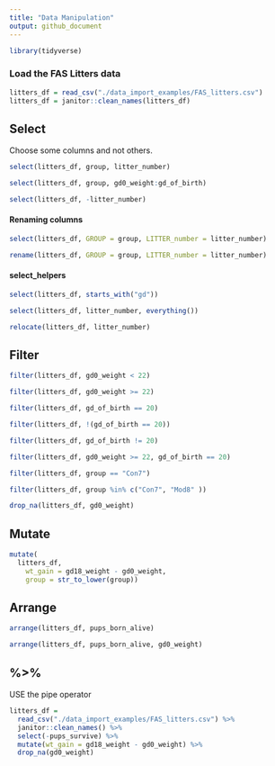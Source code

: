 ```yaml
---
title: "Data Manipulation"
output: github_document
---
```


```r
library(tidyverse)
```

### Load the FAS Litters data
```r
litters_df = read_csv("./data_import_examples/FAS_litters.csv")
litters_df = janitor::clean_names(litters_df)
```

## Select

Choose some columns and not others. 

```r
select(litters_df, group, litter_number)
```

```r
select(litters_df, group, gd0_weight:gd_of_birth)
```

```r
select(litters_df, -litter_number)
```


#### Renaming columns

```r
select(litters_df, GROUP = group, LITTER_number = litter_number)
```

```r
rename(litters_df, GROUP = group, LITTER_number = litter_number)
```


#### select_helpers

```r
select(litters_df, starts_with("gd"))
```

```r
select(litters_df, litter_number, everything())
```

```r
relocate(litters_df, litter_number)
```


## Filter

```r
filter(litters_df, gd0_weight < 22)
```

```r
filter(litters_df, gd0_weight >= 22)
```

```r
filter(litters_df, gd_of_birth == 20)
```

```r
filter(litters_df, !(gd_of_birth == 20))
```

```r
filter(litters_df, gd_of_birth != 20)
```

```r
filter(litters_df, gd0_weight >= 22, gd_of_birth == 20)
```

```r
filter(litters_df, group == "Con7")
```

```r
filter(litters_df, group %in% c("Con7", "Mod8" ))
```

```r
drop_na(litters_df, gd0_weight)
```


## Mutate

```r
mutate(
  litters_df, 
    wt_gain = gd18_weight - gd0_weight,
    group = str_to_lower(group))
```


## Arrange

```r
arrange(litters_df, pups_born_alive)
```

```r
arrange(litters_df, pups_born_alive, gd0_weight)
```

## %>%

USE the pipe operator


```r
litters_df = 
  read_csv("./data_import_examples/FAS_litters.csv") %>% 
  janitor::clean_names() %>% 
  select(-pups_survive) %>% 
  mutate(wt_gain = gd18_weight - gd0_weight) %>% 
  drop_na(gd0_weight)
```
  













